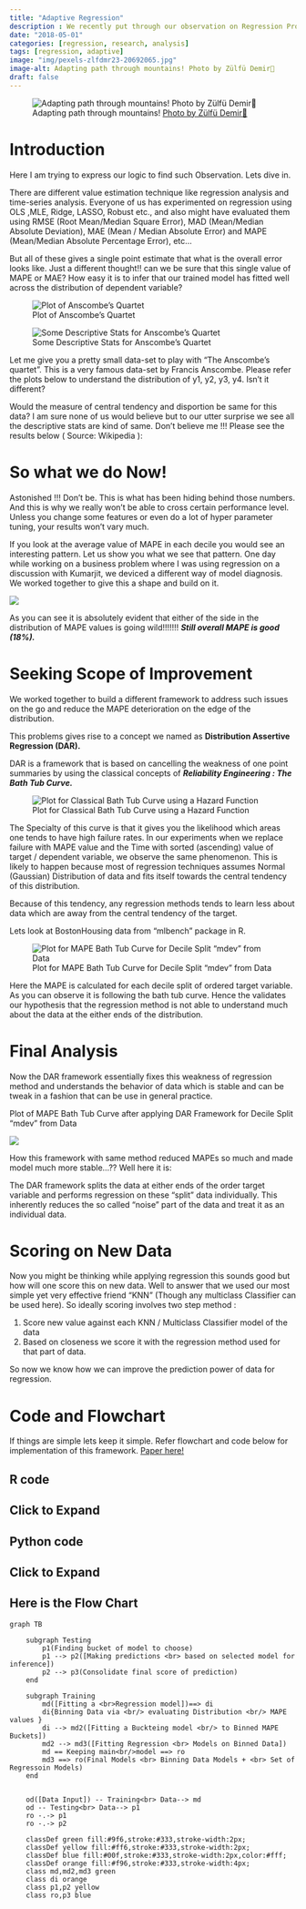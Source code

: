 ```yaml
---
title: "Adaptive Regression"
description : We recently put through our observation on Regression Problem in our research. This post is a nonformal attempt to explain it.
date: "2018-05-01"
categories: [regression, research, analysis]
tags: [regression, adaptive]
image: "img/pexels-zlfdmr23-20692065.jpg"
image-alt: Adapting path through mountains! Photo by Zülfü Demir📸
draft: false
---
```


![Adapting path through mountains! [Photo by Zülfü Demir📸](https://www.pexels.com/photo/view-of-empty-railway-and-a-hill-in-distance-20692065/) ](img/pexels-zlfdmr23-20692065-thumb.jpg)

<!-- 
<div class="parallax-container"><div class="parallax-image-container"></div></div>
<style>
.parallax-container {
  position: relative;
}

.parallax-image-container {
  background-image: url(https://github.com/holtzy/dataviz-inspiration/blob/main/public/misc/overview1.png?raw=true);
  height: 50px;
  background-attachment: fixed;
  opacity: 1;
  background-position: center;
  background-repeat: no-repeat;
  background-size: screen;
}
</style>


<div class="parallax-container"><div class="parallax-image-container"></div></div> 
-->



# Introduction
Here I am trying to express our logic to find such Observation. Lets dive in.

There are different value estimation technique like regression analysis and time-series analysis. Everyone of us has experimented on regression using OLS ,MLE, Ridge, LASSO, Robust etc., and also might have evaluated them using RMSE (Root Mean/Median Square Error), MAD (Mean/Median Absolute Deviation), MAE (Mean / Median Absolute Error) and MAPE (Mean/Median Absolute Percentage Error), etc…

But all of these gives a single point estimate that what is the overall error looks like. Just a different thought!! can we be sure that this single value of MAPE or MAE? How easy it is to infer that our trained model has fitted well across the distribution of dependent variable?

::: {.column-margin}

![Plot of Anscombe’s Quartet](img/Anscombe_Data.png)

![Some Descriptive Stats for Anscombe’s Quartet](img/Anscombe_Stats.png)

:::

Let me give you a pretty small data-set to play with "The Anscombe’s quartet". This is a very famous data-set by Francis Anscombe. Please refer the plots below to understand the distribution of y1, y2, y3, y4. Isn’t it different?

Would the measure of central tendency and disportion be same for this data? I am sure none of us would believe but to our utter surprise we see all the descriptive stats are kind of same. Don’t believe me !!! Please see the results below ( Source: Wikipedia ):


# So what we do Now!

Astonished !!! Don’t be. This is what has been hiding behind those numbers. And this is why we really won’t be able to cross certain performance level. Unless you change some features or even do a lot of hyper parameter tuning, your results won’t vary much.

If you look at the average value of MAPE in each decile you would see an interesting pattern. Let us show you what we see that pattern. One day while working on a business problem where I was using regression on a discussion with Kumarjit, we deviced a different way of model diagnosis. We worked together to give this a shape and build on it.

![](img/Pre_Mape_Plot.png)

As you can see it is absolutely evident that either of the side in the distribution of MAPE values is going wild!!!!!!! ***Still overall MAPE is good (18%).***

<!-- <div class="parallax-container"><div class="parallax-image-container"></div></div> -->

# Seeking Scope of Improvement

We worked together to build a different framework to address such issues on the go and reduce the MAPE deterioration on the edge of the distribution.

This problems gives rise to a concept we named as **Distribution Assertive Regression (DAR).**

DAR is a framework that is based on cancelling the weakness of one point summaries by using the classical concepts of ***Reliability Engineering : The Bath Tub Curve.***

::: {.column-margin}
![Plot for Classical Bath Tub Curve using a Hazard Function](img/Image_2.png)
:::

The Specialty of this curve is that it gives you the likelihood which areas one tends to have high failure rates. In our experiments when we replace failure with MAPE value and the Time with sorted (ascending) value of target / dependent variable, we observe the same phenomenon. This is likely to happen because most of regression techniques assumes Normal (Gaussian) Distribution of data and fits itself towards the central tendency of this distribution.

Because of this tendency, any regression methods tends to learn less about data which are away from the central tendency of the target.

Lets look at BostonHousing data from “mlbench” package in R.

![Plot for MAPE Bath Tub Curve for Decile Split “mdev” from Data](img/Plot_Bathtub.png)

Here the MAPE is calculated for each decile split of ordered target variable. As you can observe it is following the bath tub curve. Hence the validates our hypothesis that the regression method is not able to understand much about the data at the either ends of the distribution.

# Final Analysis
Now the DAR framework essentially fixes this weakness of regression method and understands the behavior of data which is stable and can be tweak in a fashion that can be use in general practice.

Plot of MAPE Bath Tub Curve after applying DAR Framework for Decile Split "mdev" from Data

![](img/Post_Mape_Plot.png)

How this framework with same method reduced MAPEs so much and made model much more stable…?? Well here it is:

The DAR framework splits the data at either ends of the order target variable and performs regression on these “split” data individually. This inherently reduces the so called “noise” part of the data and treat it as an individual data.

<!-- <div class="parallax-container"><div class="parallax-image-container"></div></div> -->

# Scoring on New Data
Now you might be thinking while applying regression this sounds good but how will one score this on new data. Well to answer that we used our most simple yet very effective friend “KNN” (Though any multiclass Classifier can be used here). So ideally scoring involves two step method :

1) Score new value against each KNN / Multiclass Classifier model of the data
2) Based on closeness we score it with the regression method used for that part of data.

So now we know how we can improve the prediction power of data for regression.

<!-- <div class="parallax-container"><div class="parallax-image-container"></div></div> -->

# Code and Flowchart
If things are simple lets keep it simple. Refer flowchart and code below for implementation of this framework.
[Paper here!](https://arxiv.org/abs/1805.01618)

::: {.panel-tabset}


## R code
::: {.callout-tip collapse=true}
## Click to Expand

<script src="https://gist.github.com/jkapila/ccc3d0f05fce86ea3075dc7190f8c181.js"></script>

:::


## Python code
::: {.callout-tip collapse=true}
## Click to Expand

<script src="https://gist.github.com/jkapila/b97d881e2ae8b75141184ac0f7831601.js"></script>

:::

## Here is the Flow Chart 

```mermaid

graph TB
    
    subgraph Testing
        p1(Finding bucket of model to choose)
        p1 --> p2([Making predictions <br> based on selected model for inference])
        p2 --> p3(Consolidate final score of prediction)
    end

    subgraph Training
        md([Fitting a <br>Regression model])==> di
        di{Binning Data via <br/> evaluating Distribution <br/> MAPE values }
        di --> md2([Fitting a Buckteing model <br/> to Binned MAPE Buckets])
        md2 --> md3([Fitting Regression <br> Models on Binned Data])
        md == Keeping main<br/>model ==> ro        
        md3 ==> ro(Final Models <br> Binning Data Models + <br> Set of Regressoin Models)
    end

    
    od([Data Input]) -- Training<br> Data--> md
    od -- Testing<br> Data--> p1
    ro -.-> p1
    ro -.-> p2

    classDef green fill:#9f6,stroke:#333,stroke-width:2px;
    classDef yellow fill:#ff6,stroke:#333,stroke-width:2px;
    classDef blue fill:#00f,stroke:#333,stroke-width:2px,color:#fff;
    classDef orange fill:#f96,stroke:#333,stroke-width:4px;
    class md,md2,md3 green
    class di orange
    class p1,p2 yellow
    class ro,p3 blue

```

:::
